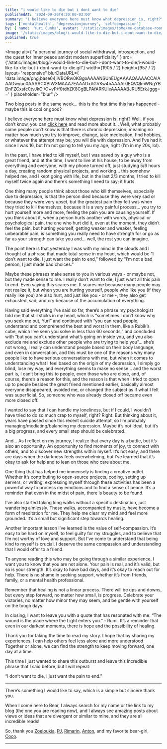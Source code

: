```yaml
---
title: "i would like to die but i dont want to die"
publishedAt: '2024-09-26T4:30:00-03:00'
summary: "i believe everyone here must know what depression is, right?"
tags: ['mentalhealth', 'depressionjourney', 'selfcompassion']
by: { name: 'Yuri Cunha', avatar: '/static/images/toMe/me-database-room.png' }
image: '/static/images/blog/i-would-like-to-die-but-i-dont-want-to-die/i-would-like-to-die-but-i-dont-want-to-die.png'
published: true
---
```


<Image
  alt={
    "a personal journey of social withdrawal, introspection, and the quest for inner peace amidst modern superficiality"
  }
  src={'/static/images/blog/i-would-like-to-die-but-i-dont-want-to-die/i-would-like-to-die-but-i-dont-want-to-die.gif'}
  width={1905 / 2}
  height={957 / 2}
  layout="responsive"
  blurDataURL={
    'data:image/png;base64,iVBORw0KGgoAAAANSUhEUgAAAAQAAAACCAIAAADwyuo0AAAACXBIWXMAAA7EAAAOxAGVKw4bAAAAIklEQVQImWNgYBDnFZCxsfc0tvJkCI/O+vP/f0tdhZK8CgBLPAfARKUieAAAAABJRU5ErkJggg=='
  }
  placeholder="blur"
/>

Two blog posts in the same week… this is the first time this has happened - maybe this is cool or good?

I believe everyone here must know what depression is, right? Well, if you don’t know, you can [click here](https://duckduckgo.com/?q=depression+mood) and read more about it… Well, what probably some people don’t know is that there is chronic depression, meaning no matter how much you try to improve, change, take medication, find hobbies, or whatever the attempt may be; you will die with depression. And I’ve had it since I was 16, but I’m not going to tell you my age, right (I’m in my 20s, lol).

In the past, I have tried to kill myself, but I was saved by a guy who is a great friend, and at the time, I went to live at his house, to be away from everything and everyone, with my phone turned off, just studying 5/6 hours a day, creating random physical projects, and working… this somehow helped me, and I kept going with life, but in the last 2/3 months, I tried to kill myself twice again and there’s something I need to say; it hurts.

One thing many people think about those who kill themselves, especially due to depression, is that the person died because they were very sad or because they were very upset, but the greatest pain they felt was when they tried to kill themselves, because it is a very painful process… you try to hurt yourself more and more, feeling the pain you are causing yourself. If you think about it, when a person hurts another with words, physical or psychological pain, the one who hurt did it, even at the moment, they didn’t feel the pain, but hurting yourself, getting weaker and weaker, feeling unbearable pain, is something you really need to have strength for or go as far as your strength can take you and… well, the rest you can imagine.

The point here is that yesterday I was with my mind in the clouds and I thought of a phrase that made total sense in my head, which would be “I don’t want to die, I just want the pain to end,” followed by “I’m not a bad person, I just made bad choices.”

Maybe these phrases make sense to you in various ways - or maybe not, but they made sense to me. I really don’t want to die, I just want all this pain to end. Even saying this scares me. It scares me because many people may not realize it, but when you are hurting yourself, people who like you (if they really like you) are also hurt, and just like you - or me -, they also get exhausted, sad, and cry because of the accumulation of everything.

Having said everything I’ve said so far, there’s a phrase my psychologist told me that still sticks in my head, which is “sometimes I don’t know why you seek me out, Yuri” and continued with “you can read people, understand and comprehend the best and worst in them, like a Rubik’s cube, which I’ve seen you solve in less than 60 seconds,” and concluded with “but you can’t understand what’s going on inside you, and you also exclude me and exclude other people who are trying to help you”… she’s not wrong, I really can understand people based on their body language, and even in conversation, and this must be one of the reasons why many people like to have serious conversations with me, but when it comes to understanding what I feel based on the origin of my depression, I simply go blind, lose my way, and everything seems to make no sense… and the worst part is, I can’t bring this to people, even those who are close, and, of course, there’s a reason for this, and the reason is that when I tried to open up to people besides the great friend mentioned earlier, basically almost everyone disappeared, avoided me, or changed the subject as if what I felt was superficial. So, someone who was already closed off became even more closed off.

I wanted to say that I can handle my loneliness, but if I could, I wouldn’t have tried to do so much crap to myself, right? Right. But thinking about it, years have passed since this recent suicide attempt, so I’m probably managing/mediating/balancing my depression. Maybe it’s not ideal, but it’s a big progress, and every small step should be celebrated.

And… As I reflect on my journey, I realize that every day is a battle, but it’s also an opportunity. An opportunity to find moments of joy, to connect with others, and to discover new strengths within myself. It’s not easy, and there are days when the darkness feels overwhelming, but I’ve learned that it’s okay to ask for help and to lean on those who care about me.

One thing that has helped me immensely is finding a creative outlet. Whether it’s contributing to open-source projects, coding, setting up servers, or writing, expressing myself through these activities has been a powerful way to process my emotions and to find a sense of peace. It’s a reminder that even in the midst of pain, there is beauty to be found.

I’ve also started taking long walks without a specific destination, just wandering aimlessly. These walks, accompanied by music, have become a form of meditation for me. They help me clear my mind and feel more grounded. It’s a small but significant step towards healing.

Another important lesson I’ve learned is the value of self-compassion. It’s easy to be hard on myself, to feel guilty for my struggles, and to believe that I’m not worthy of love and support. But I’ve come to understand that being kind to myself is crucial. I deserve the same compassion and understanding that I would offer to a friend.

To anyone reading this who may be going through a similar experience, I want you to know that you are not alone. Your pain is real, and it’s valid, but so is your strength. It’s okay to have bad days, and it’s okay to reach out for help. There is no shame in seeking support, whether it’s from friends, family, or a mental health professional.

Remember that healing is not a linear process. There will be ups and downs, but every step forward, no matter how small, is progress. Celebrate your victories, no matter how minor they may seem, and be gentle with yourself on the tough days.

In closing, I want to leave you with a quote that has resonated with me: “The wound is the place where the Light enters you.” - Rumi. It’s a reminder that even in our darkest moments, there is hope and the possibility of healing.

Thank you for taking the time to read my story. I hope that by sharing my experiences, I can help others feel less alone and more understood. Together or alone, we can find the strength to keep moving forward, one day at a time.

This time I just wanted to share this outburst and leave this incredible phrase that I said before, but I will repeat:

“I don’t want to die, I just want the pain to end.”


---


There’s something I would like to say, which is a simple but sincere thank you.

When I come here to Bear, I always search for my name or the link to my blog (the one you are reading now), and I always see amazing posts about views or ideas that are divergent or similar to mine, and they are all incredible reads!

So, thank you [Zoeloukia](https://zoeloukia.bearblog.dev/were-just-as-wonderful-as-we-always-were), [PJ](https://pj.bearblog.dev/it-doesnt-have-to-be-one-or-the-other), [Rimarin](https://rimarin.bearblog.dev/links), [Anton](https://anton.earth/social-media-crisis), and my favorite bear-girl, [Coco](https://coco-fraise.bearblog.dev/on-having-outgrown-a-city).


---
